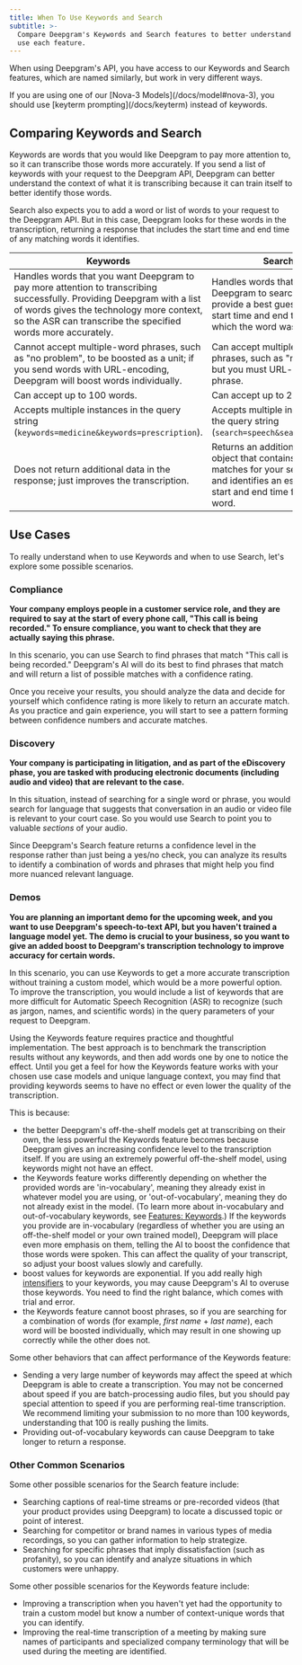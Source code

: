 ```yaml
---
title: When To Use Keywords and Search
subtitle: >-
  Compare Deepgram's Keywords and Search features to better understand when to
  use each feature.
---
```



When using Deepgram's API, you have access to our Keywords and Search features, which are named similarly, but work in very different ways.

<Info>
  If you are using one of our [Nova-3 Models](/docs/model#nova-3), you should use [keyterm prompting](/docs/keyterm) instead of keywords.
</Info>

## Comparing Keywords and Search

Keywords are words that you would like Deepgram to pay more attention to, so it can transcribe those words more accurately. If you send a list of keywords with your request to the Deepgram API, Deepgram can better understand the context of what it is transcribing because it can train itself to better identify those words.

Search also expects you to add a word or list of words to your request to the Deepgram API. But in this case, Deepgram looks for these words in the transcription, returning a response that includes the start time and end time of any matching words it identifies.

| Keywords                                                                                                                                                                                                                           | Search                                                                                                                                               |
| ---------------------------------------------------------------------------------------------------------------------------------------------------------------------------------------------------------------------------------- | ---------------------------------------------------------------------------------------------------------------------------------------------------- |
| Handles words that you want Deepgram to pay more attention to transcribing successfully. Providing Deepgram with a list of words gives the technology more context, so the ASR can transcribe the specified words more accurately. | Handles words that you want Deepgram to search for and provide a best guess at the start time and end time at which the word was said.               |
| Cannot accept multiple-word phrases, such as "no problem", to be boosted as a unit; if you send words with URL-encoding, Deepgram will boost words individually.                                                                   | Can accept multiple-word phrases, such as "no problem", but you must URL-encode the phrase.                                                          |
| Can accept up to 100 words.                                                                                                                                                                                                        | Can accept up to 25 words.                                                                                                                           |
| Accepts multiple instances in the query string (`keywords=medicine&keywords=prescription`).                                                                                                                                        | Accepts multiple instances in the query string (`search=speech&search=Friday`).                                                                      |
| Does not return additional data in the response; just improves the transcription.                                                                                                                                                  | Returns an additional data object that contains possible matches for your search terms and identifies an estimated start and end time for each word. |

## Use Cases

To really understand when to use Keywords and when to use Search, let's explore some possible scenarios.

### Compliance

**Your company employs people in a customer service role, and they are required to say at the start of every phone call, "This call is being recorded." To ensure compliance, you want to check that they are actually saying this phrase.**

In this scenario, you can use Search to find phrases that match "This call is being recorded." Deepgram's AI will do its best to find phrases that match and will return a list of possible matches with a confidence rating.

Once you receive your results, you should analyze the data and decide for yourself which confidence rating is more likely to return an accurate match. As you practice and gain experience, you will start to see a pattern forming between confidence numbers and accurate matches.

### Discovery

**Your company is participating in litigation, and as part of the eDiscovery phase, you are tasked with producing electronic documents (including audio and video) that are relevant to the case.**

In this situation, instead of searching for a single word or phrase, you would search for language that suggests that conversation in an audio or video file is relevant to your court case. So you would use Search to point you to valuable *sections* of your audio.

Since Deepgram's Search feature returns a confidence level in the response rather than just being a yes/no check, you can analyze its results to identify a combination of words and phrases that might help you find more nuanced relevant language.

### Demos

**You are planning an important demo for the upcoming week, and you want to use Deepgram's speech-to-text API, but you haven't trained a language model yet. The demo is crucial to your business, so you want to give an added boost to Deepgram's transcription technology to improve accuracy for certain words.**

In this scenario, you can use Keywords to get a more accurate transcription without training a custom model, which would be a more powerful option. To improve the transcription, you would include a list of keywords that are more difficult for Automatic Speech Recognition (ASR) to recognize (such as jargon, names, and scientific words) in the query parameters of your request to Deepgram.

Using the Keywords feature requires practice and thoughtful implementation. The best approach is to benchmark the transcription results without any keywords, and then add words one by one to notice the effect. Until you get a feel for how the Keywords feature works with your chosen use case models and unique language context, you may find that providing keywords seems to have no effect or even lower the quality of the transcription.

This is because:

* the better Deepgram's off-the-shelf models get at transcribing on their own, the less powerful the Keywords feature becomes because Deepgram gives an increasing confidence level to the transcription itself. If you are using an extremely powerful off-the-shelf model, using keywords might not have an effect.
* the Keywords feature works differently depending on whether the provided words are 'in-vocabulary', meaning they already exist in whatever model you are using, or 'out-of-vocabulary', meaning they do not already exist in the model. (To learn more about in-vocabulary and out-of-vocabulary keywords, see [Features: Keywords](/docs/keywords/#in-vocabulary--out-of-vocabulary-keywords).) If the keywords you provide are in-vocabulary (regardless of whether you are using an off-the-shelf model or your own trained model), Deepgram will place even more emphasis on them, telling the AI to boost the confidence that those words were spoken. This can affect the quality of your transcript, so adjust your boost values slowly and carefully.
* boost values for keywords are exponential. If you add really high [intensifiers](/docs/keywords/#intensifiers) to your keywords, you may cause Deepgram's AI to overuse those keywords. You need to find the right balance, which comes with trial and error.
* the Keywords feature cannot boost phrases, so if you are searching for a combination of words (for example, *first name* + *last name*), each word will be boosted individually, which may result in one showing up correctly while the other does not.

Some other behaviors that can affect performance of the Keywords feature:

* Sending a very large number of keywords may affect the speed at which Deepgram is able to create a transcription. You may not be concerned about speed if you are batch-processing audio files, but you should pay special attention to speed if you are performing real-time transcription. We recommend limiting your submission to no more than 100 keywords, understanding that 100 is really pushing the limits.
* Providing out-of-vocabulary keywords can cause Deepgram to take longer to return a response.

### Other Common Scenarios

Some other possible scenarios for the Search feature include:

* Searching captions of real-time streams or pre-recorded videos (that your product provides using Deepgram) to locate a discussed topic or point of interest.
* Searching for competitor or brand names in various types of media recordings, so you can gather information to help strategize.
* Searching for specific phrases that imply dissatisfaction (such as profanity), so you can identify and analyze situations in which customers were unhappy.

Some other possible scenarios for the Keywords feature include:

* Improving a transcription when you haven't yet had the opportunity to train a custom model but know a number of context-unique words that you can identify.
* Improving the real-time transcription of a meeting by making sure names of participants and specialized company terminology that will be used during the meeting are identified.
